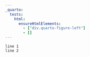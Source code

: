 ```yaml
---
_quarto:
  tests:
    html:
      ensureHtmlElements:
        - ["div.quarto-figure-left"]
        - []
---
```


```.python
line 1
line 2
```
